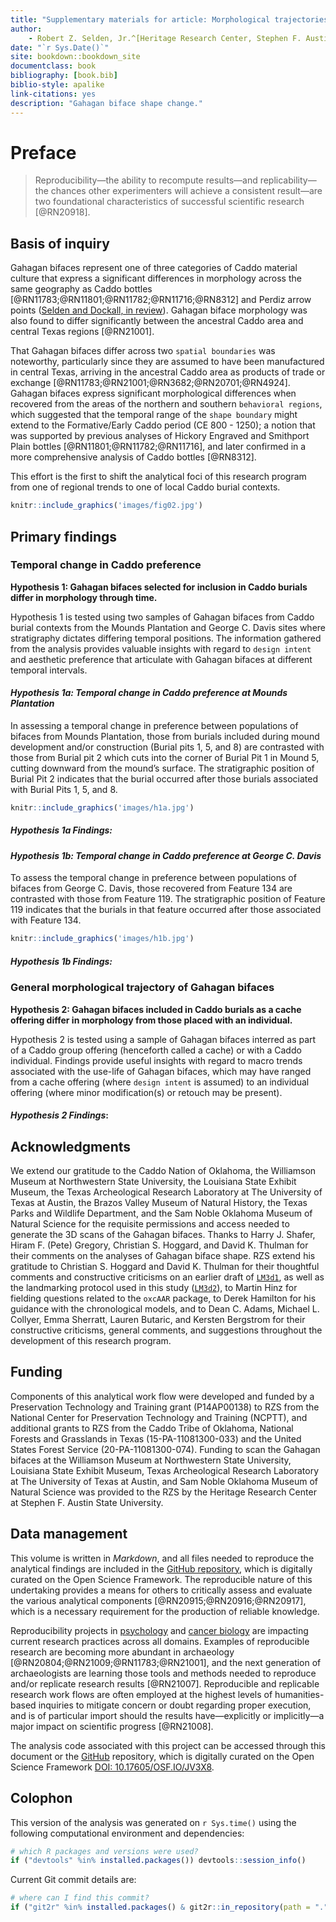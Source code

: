 ```yaml
--- 
title: "Supplementary materials for article: Morphological trajectories of Gahagan bifaces from Caddo burial contexts"
author: 
    - Robert Z. Selden, Jr.^[Heritage Research Center, Stephen F. Austin State University; Department of Biology, Stephen F. Austin State University; and Cultural Heritage Department, Jean Monnet University, zselden@sfasu.edu] and John E. Dockall^[Cox|McClain Environmental Consulting, Inc.]
date: "`r Sys.Date()`"
site: bookdown::bookdown_site
documentclass: book
bibliography: [book.bib]
biblio-style: apalike
link-citations: yes
description: "Gahagan biface shape change."
---
```


# Preface {-}

>Reproducibility---the ability to recompute results---and replicability---the chances other experimenters will achieve a consistent result---are two foundational characteristics of successful scientific research [@RN20918].

## Basis of inquiry

Gahagan bifaces represent one of three categories of Caddo material culture that express a significant differences in morphology across the same geography as Caddo bottles [@RN11783;@RN11801;@RN11782;@RN11716;@RN8312] and Perdiz arrow points ([Selden and Dockall, in review](https://github.com/seldenlab/perdiz3/blob/main/ms/perdiz3/perdiz3.pdf)). Gahagan biface morphology was also found to differ significantly between the ancestral Caddo area and central Texas regions [@RN21001].

That Gahagan bifaces differ across two `spatial boundaries` was noteworthy, particularly since they are assumed to have been manufactured in central Texas, arriving in the ancestral Caddo area as products of trade or exchange [@RN11783;@RN21001;@RN3682;@RN20701;@RN4924]. Gahagan bifaces express significant morphological differences when recovered from the areas of the northern and southern `behavioral regions`, which suggested that the temporal range of the `shape boundary` might extend to the Formative/Early Caddo period (CE 800 - 1250); a notion that was supported by previous analyses of Hickory Engraved and Smithport Plain bottles [@RN11801;@RN11782;@RN11716], and later confirmed in a more comprehensive analysis of Caddo bottles [@RN8312].

This effort is the first to shift the analytical foci of this research program from one of regional trends to one of local Caddo burial contexts.

```r
knitr::include_graphics('images/fig02.jpg')
```

## Primary findings

### Temporal change in Caddo preference

**Hypothesis 1: Gahagan bifaces selected for inclusion in Caddo burials differ in morphology through time.**

Hypothesis 1 is tested using two samples of Gahagan bifaces from Caddo burial contexts from the Mounds Plantation and George C. Davis sites where stratigraphy dictates differing temporal positions. The information gathered from the analysis provides valuable insights with regard to `design intent` and aesthetic preference that articulate with Gahagan bifaces at different temporal intervals.

#### _Hypothesis 1a: Temporal change in Caddo preference at Mounds Plantation_

In assessing a temporal change in preference between populations of bifaces from Mounds Plantation, those from burials included during mound development and/or construction (Burial pits 1, 5, and 8) are contrasted with those from Burial pit 2 which cuts into the corner of Burial Pit 1 in Mound 5, cutting downward from the mound's surface. The stratigraphic position of Burial Pit 2 indicates that the burial occurred after those burials associated with Burial Pits 1, 5, and 8.

```r
knitr::include_graphics('images/h1a.jpg')
```

##### _Hypothesis 1a Findings_:

#### _Hypothesis 1b: Temporal change in Caddo preference at George C. Davis_

To assess the temporal change in preference between populations of bifaces from George C. Davis, those recovered from Feature 134 are contrasted with those from Feature 119. The stratigraphic position of Feature 119 indicates that the burials in that feature occurred after those associated with Feature 134.

```r
knitr::include_graphics('images/h1b.jpg')
```

##### _Hypothesis 1b Findings_:

### General morphological trajectory of Gahagan bifaces

**Hypothesis 2: Gahagan bifaces included in Caddo burials as a cache offering differ in morphology from those placed with an individual.**

Hypothesis 2 is tested using a sample of Gahagan bifaces interred as part of a Caddo group offering (henceforth called a cache) or with a Caddo individual. Findings provide useful insights with regard to macro trends associated with the use-life of Gahagan bifaces, which may have ranged from a cache offering (where `design intent` is assumed) to an individual offering (where minor modification(s) or retouch may be present).

#### _Hypothesis 2 Findings_:

## Acknowledgments

We extend our gratitude to the Caddo Nation of Oklahoma, the Williamson Museum at Northwestern State University, the Louisiana State Exhibit Museum, the Texas Archeological Research Laboratory at The University of Texas at Austin, the Brazos Valley Museum of Natural History, the Texas Parks and Wildlife Department, and the Sam Noble Oklahoma Museum of Natural Science for the requisite permissions and access needed to generate the 3D scans of the Gahagan bifaces. Thanks to Harry J. Shafer, Hiram F. (Pete) Gregory, Christian S. Hoggard, and David K. Thulman for their comments on the analyses of Gahagan biface shape. RZS extend his gratitude to Christian S. Hoggard and David K. Thulman for their thoughtful comments and constructive criticisms on an earlier draft of [`LM3d1`](https://github.com/aksel-blaise/gahaganmorph2/blob/master/analysis/landmarking-protocol.md), as well as the landmarking protocol used in this study ([`LM3d2`](https://seldenlab.github.io/gahaganmorph.3/landmarking-protocol-3d2.html)), to Martin Hinz for fielding questions related to the `oxcAAR` package, to Derek Hamilton for his guidance with the chronological models, and to Dean C. Adams, Michael L. Collyer, Emma Sherratt, Lauren Butaric, and Kersten Bergstrom for their constructive criticisms, general comments, and suggestions throughout the development of this research program.

## Funding

Components of this analytical work flow were developed and funded by a Preservation Technology and Training grant (P14AP00138) to RZS from the National Center for Preservation Technology and Training (NCPTT), and additional grants to RZS from the Caddo Tribe of Oklahoma, National Forests and Grasslands in Texas (15-PA-11081300-033) and the United States Forest Service (20-PA-11081300-074). Funding to scan the Gahagan bifaces at the Williamson Museum at Northwestern State University, Louisiana State Exhibit Museum, Texas Archeological Research Laboratory at The University of Texas at Austin, and Sam Noble Oklahoma Museum of Natural Science was provided to the RZS by the Heritage Research Center at Stephen F. Austin State University.

## Data management

This volume is written in _Markdown_, and all files needed to reproduce the analytical findings are included in the [GitHub repository](https://github.com/seldenlab/gahaganmorph.3), which is digitally curated on the Open Science Framework. The reproducible nature of this undertaking provides a means for others to critically assess and evaluate the various analytical components [@RN20915;@RN20916;@RN20917], which is a necessary requirement for the production of reliable knowledge.

Reproducibility projects in [psychology](https://osf.io/ezcuj/) and [cancer biology](https://www.cos.io/rpcb) are impacting current research practices across all domains. Examples of reproducible research are becoming more abundant in archaeology [@RN20804;@RN21009;@RN11783;@RN21001], and the next generation of archaeologists are learning those tools and methods needed to reproduce and/or replicate research results [@RN21007]. Reproducible and replicable research work flows are often employed at the highest levels of humanities-based inquiries to mitigate concern or doubt regarding proper execution, and is of particular import should the results have---explicitly or implicitly---a major impact on scientific progress [@RN21008].

The analysis code associated with this project can be accessed through this document or the [GitHub](https://github.com/seldenlab/gahaganmorph.3) repository, which is digitally curated on the Open Science Framework [DOI: 10.17605/OSF.IO/JV3X8](https://osf.io/jv3x8/).

## Colophon

This version of the analysis was generated on `r Sys.time()` using the following computational environment and dependencies: 

```r
# which R packages and versions were used?
if ("devtools" %in% installed.packages()) devtools::session_info()
```

Current Git commit details are:

```r
# where can I find this commit? 
if ("git2r" %in% installed.packages() & git2r::in_repository(path = ".")) git2r::repository(here::here())  
```

